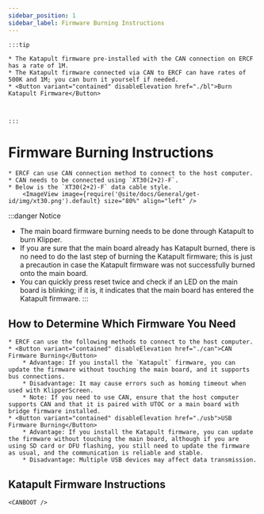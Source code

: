 ```yaml
---
sidebar_position: 1
sidebar_label: Firmware Burning Instructions
---
```








    :::tip

    * The Katapult firmware pre-installed with the CAN connection on ERCF has a rate of 1M.
    * The Katapult firmware connected via CAN to ERCF can have rates of 500K and 1M; you can burn it yourself if needed.
    * <Button variant="contained" disableElevation href="./bl">Burn Katapult Firmware</Button>



    :::

# Firmware Burning Instructions

    * ERCF can use CAN connection method to connect to the host computer.
    * CAN needs to be connected using `XT30(2+2)-F`.
    * Below is the `XT30(2+2)-F` data cable style.
        <ImageView image={require('@site/docs/General/get-id/img/xt30.png').default} size="80%" align="left" />

:::danger Notice
* The main board firmware burning needs to be done through Katapult to burn Klipper.
* If you are sure that the main board already has Katapult burned, there is no need to do the last step of burning the Katapult firmware; this is just a precaution in case the Katapult firmware was not successfully burned onto the main board.
* You can quickly press reset twice and check if an LED on the main board is blinking; if it is, it indicates that the main board has entered the Katapult firmware.
:::

## How to Determine Which Firmware You Need

    * ERCF can use the following methods to connect to the host computer.
    * <Button variant="contained" disableElevation href="./can">CAN Firmware Burning</Button>
        * Advantage: If you install the `Katapult` firmware, you can update the firmware without touching the main board, and it supports bus connections.
        * Disadvantage: It may cause errors such as homing timeout when used with KlipperScreen.
        * Note: If you need to use CAN, ensure that the host computer supports CAN and that it is paired with UTOC or a main board with bridge firmware installed.
    * <Button variant="contained" disableElevation href="./usb">USB Firmware Burning</Button>
        * Advantage: If you install the Katapult firmware, you can update the firmware without touching the main board, although if you are using SD card or DFU flashing, you still need to update the firmware as usual, and the communication is reliable and stable.
        * Disadvantage: Multiple USB devices may affect data transmission.

## Katapult Firmware Instructions

    <CANBOOT />